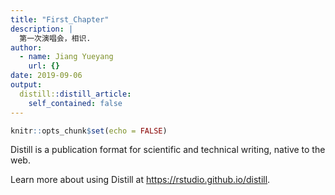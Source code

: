 ```yaml
---
title: "First_Chapter"
description: |
  第一次演唱会，相识.
author:
  - name: Jiang Yueyang
    url: {}
date: 2019-09-06
output:
  distill::distill_article:
    self_contained: false
---
```



```r
knitr::opts_chunk$set(echo = FALSE)
```

Distill is a publication format for scientific and technical writing, native to the web.

Learn more about using Distill at <https://rstudio.github.io/distill>.


